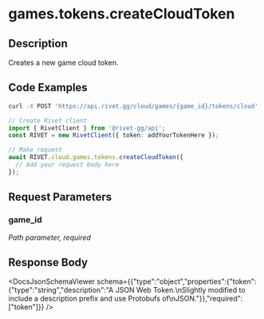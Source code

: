 

# games.tokens.createCloudToken

## Description

Creates a new game cloud token.


## Code Examples

<CodeGroup title='Request' tag='POST' label='https://api.rivet.gg/cloud/games/{game_id}/tokens/cloud'>

```bash {{ title: 'cURL' }}
curl -X POST 'https://api.rivet.gg/cloud/games/{game_id}/tokens/cloud'
```

```ts
// Create Rivet client
import { RivetClient } from '@rivet-gg/api';
const RIVET = new RivetClient({ token: addYourTokenHere });

// Make request
await RIVET.cloud.games.tokens.createCloudToken({
  // Add your request body here
});
```

</CodeGroup>


## Request Parameters


### game_id

_Path parameter, required_





## Response Body

<DocsJsonSchemaViewer schema={{"type":"object","properties":{"token":{"type":"string","description":"A JSON Web Token.\nSlightly modified to include a description prefix and use Protobufs of\nJSON."}},"required":["token"]}} />

